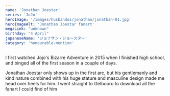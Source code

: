 ```yaml
---
name: 'Jonathan Joestar'
series: 'JoJo'  
heroImage: '/images/husbandos/jonathan/jonathan-01.jpg'
heroImageAlt: 'Jonathan Joestar fanart'
megaLink: "unknown"
birthday: "4 April"
japaneseName: 'ジョナサン・ジョースター'
category: 'honourable-mention'
---
```

I first watched Jojo's Bizarre Adventure in 2015 when I finished high school, and binged all of the first season in a couple of days. 

Jonathan Joestar only shows up in the first arc, but his gentlemanly and kind nature combined with his huge stature and masculine design made me head over heels for him. I went straight to Gelbooru to download all the fanart I could find of him
